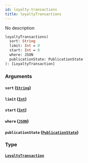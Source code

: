 ```yaml
---
id: loyalty-transactions
title: loyaltyTransactions
---
```


No description

```graphql
loyaltyTransactions(
  sort: String
  limit: Int = 0
  start: Int = 0
  where: JSON
  publicationState: PublicationState
): [LoyaltyTransaction]

```

### Arguments

#### `sort` ([`String`](/v1/scalars/string))

#### `limit` ([`Int`](/v1/scalars/int))

#### `start` ([`Int`](/v1/scalars/int))

#### `where` ([`JSON`](/v1/scalars/json))

#### `publicationState` ([`PublicationState`](/v1/enums/publication-state))

### Type

#### [`LoyaltyTransaction`](/v1/objects/loyalty-transaction)
